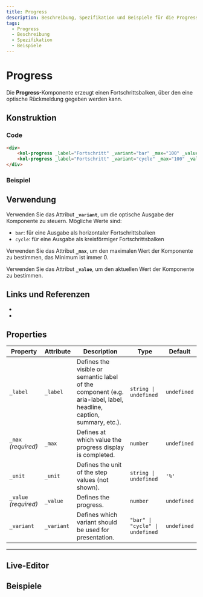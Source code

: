 ```yaml
---
title: Progress
description: Beschreibung, Spezifikation und Beispiele für die Progress-Komponente.
tags:
  - Progress
  - Beschreibung
  - Spezifikation
  - Beispiele
---
```



# Progress

Die **Progress**-Komponente erzeugt einen Fortschrittsbalken, über den eine optische Rückmeldung gegeben werden kann.

## Konstruktion

### Code

```html
<div>
	<kol-progress _label="Fortschritt" _variant="bar" _max="100" _value="20"></kol-progress>
	<kol-progress _label="Fortschritt" _variant="cycle" _max="100" _value="20"></kol-progress>
</div>
```

### Beispiel

<kol-progress _label="Fortschritt" _variant="bar" _max="100" _value="20"></kol-progress>
<kol-progress _label="Fortschritt" _variant="cycle" _max="100" _value="20"></kol-progress>

## Verwendung

Verwenden Sie das Attribut **`_variant`**, um die optische Ausgabe der Komponente zu steuern. Mögliche Werte sind:

- `bar`: für eine Ausgabe als horizontaler Fortschrittsbalken
- `cycle`: für eine Ausgabe als kreisförmiger Fortschrittsbalken

Verwenden Sie das Attribut **`_max`**, um den maximalen Wert der Komponente zu bestimmen, das Minimum ist immer 0.

Verwenden Sie das Attribut **`_value`**, um den aktuellen Wert der Komponente zu bestimmen.

<!--### Best practices

### Anwendungsfälle-->

<!-- ## Barrierefreiheit -->

## Links und Referenzen

- <kol-link _href="https://developer.mozilla.org/de/docs/Web/HTML/Element/progress" _target="_blank"></kol-link>
- <kol-link _href="https://developer.mozilla.org/en-US/docs/Web/Accessibility/ARIA/ARIA_Techniques/Using_the_progressbar_role" _target="_blank"></kol-link>

<!-- Auto Generated Below -->

## Properties

| Property              | Attribute  | Description                                                                                                        | Type                            | Default     |
| --------------------- | ---------- | ------------------------------------------------------------------------------------------------------------------ | ------------------------------- | ----------- |
| `_label`              | `_label`   | Defines the visible or semantic label of the component (e.g. aria-label, label, headline, caption, summary, etc.). | `string \| undefined`           | `undefined` |
| `_max` _(required)_   | `_max`     | Defines at which value the progress display is completed.                                                          | `number`                        | `undefined` |
| `_unit`               | `_unit`    | Defines the unit of the step values (not shown).                                                                   | `string \| undefined`           | `'%'`       |
| `_value` _(required)_ | `_value`   | Defines the progress.                                                                                              | `number`                        | `undefined` |
| `_variant`            | `_variant` | Defines which variant should be used for presentation.                                                             | `"bar" \| "cycle" \| undefined` | `undefined` |

---

<ExampleLink component="progress" />

## Live-Editor

<LiveEditorCompact component="progress" />

## Beispiele

<Configurator component="progress" sample="basic" />
